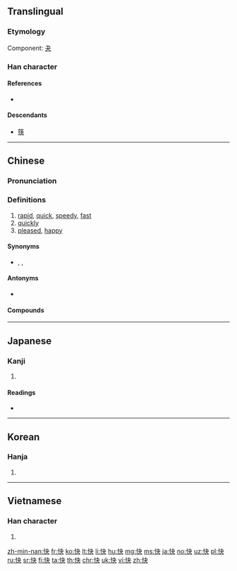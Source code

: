 ==Translingual==

===Etymology===
Component: [[夬]]

===Han character===
{{Han char|rn=61|rad=心|as=04|sn=7|four=95030|canj=PDK|ids=⿰忄夬}}

====References====
* {{Han ref|kx=0377.290|dkj=10369|dj=0705.160|hdz=42278.110|uh=5FEB|ud=24555|bh=A7D6|bd=42966}}

====Descendants====
* [[筷]]

----

==Chinese==
{{zh-forms}}

===Pronunciation===
{{zh-pron
|m=kuài
|ma=y
|c=faai3
|h=pfs=khoai
|mn=khoài/khuìⁿ
|w=2khua
|mc=y
|oc=y
|cat=a,adv
}}

===Definitions===
{{zh-hanzi}}

# [[rapid]], [[quick]], [[speedy]], [[fast]]
# [[quickly]]
# [[pleased]], [[happy]]

====Synonyms====
* {{sense|quick}} {{zh-l|快速}}, {{zh-l|迅速}}, {{zh-l|快脆}}

====Antonyms====
* {{zh-l|慢}}

====Compounds====
{{der5
|{{zh-l|快板兒}}
|{{zh-l|快報}}
|{{zh-l|快步流星}}
|{{zh-l|快餐}}
|{{zh-l|快暢}}
|{{zh-l|快車}}
|{{zh-l|快衝膠卷}}
|{{zh-l|快當}}
|{{zh-l|快刀斬亂麻}}
|{{zh-l|快遞}}
|{{zh-l|快感}}
|{{zh-l|快活}}
|{{zh-l|快貨}}
|{{zh-l|快件}}
|{{zh-l|快捷}}
|{{zh-l|快樂}}
|{{zh-l|快馬加鞭}}
|{{zh-l|快慢}}
|{{zh-l|快門}}
|{{zh-l|快槍}}
|{{zh-l|快人快語}}
|{{zh-l|快食面}}
|{{zh-l|快事}}
|{{zh-l|快適}}
|{{zh-l|快手}}
|{{zh-l|快手兒}}
|{{zh-l|快書}}
|{{zh-l|快速}}
|{{zh-l|快艇}}
|{{zh-l|快慰}}
|{{zh-l|快相}}
|{{zh-l|快心}}
|{{zh-l|快信}}
|{{zh-l|快訊}}
|{{zh-l|快要}}
|{{zh-l|快意}}
}}

{{zh-cat|Beginning}}

----

==Japanese==

===Kanji===
{{ja-kanji|grade=5|rs=心04}}

# {{defn|lang=ja|sort=心04}}

====Readings====
* {{ja-readings|goon=[[け]] (ke)|kanon=[[かい]] (kai)|kun=[[こころよい]] (kokoroyoi)}}

----

==Korean==

===Hanja===
{{ko-hanja|hangeul=쾌|eumhun=|mr=k'wae|y=khway}}

# {{defn|lang=ko|sort=心04}}

----

==Vietnamese==

===Han character===
{{vi-hantu|[[khoái]], [[khuấy]], [[khoáy]], [[sướng]]|rs=心04}}

# {{defn|lang=vi|sort=心04}}

[[zh-min-nan:快]]
[[fr:快]]
[[ko:快]]
[[lt:快]]
[[li:快]]
[[hu:快]]
[[mg:快]]
[[ms:快]]
[[ja:快]]
[[no:快]]
[[uz:快]]
[[pl:快]]
[[ru:快]]
[[sr:快]]
[[fi:快]]
[[ta:快]]
[[th:快]]
[[chr:快]]
[[uk:快]]
[[vi:快]]
[[zh:快]]
